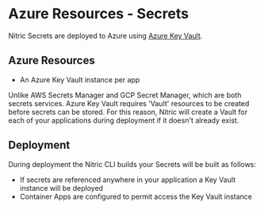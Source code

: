
# Azure Resources - Secrets

Nitric Secrets are deployed to Azure using [Azure Key Vault](https://azure.microsoft.com/en-us/services/key-vault/).

## Azure Resources

- An Azure Key Vault instance per app

<Note>
  Unlike AWS Secrets Manager and GCP Secret Manager, which are both secrets
  services. Azure Key Vault requires 'Vault' resources to be created before
  secrets can be stored. For this reason, Nitric will create a Vault for each of
  your applications during deployment if it doesn't already exist.
</Note>

## Deployment

During deployment the Nitric CLI builds your Secrets will be built as follows:

- If secrets are referenced anywhere in your application a Key Vault instance will be deployed
- Container Apps are configured to permit access the Key Vault instance
